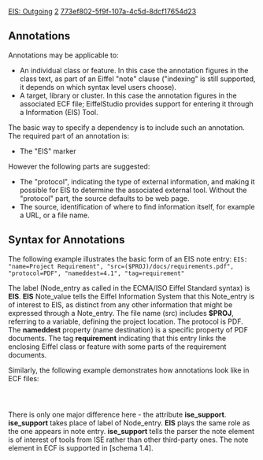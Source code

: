 [[Property:title|EIS: Outgoing]]
[[Property:weight|2]]
[[Property:uuid|773ef802-5f9f-107a-4c5d-8dcf17654d23]]
==Annotations==

Annotations may be applicable to:
*  An individual class or feature. In this case the annotation figures in the class text, as part of an Eiffel "note" clause ("indexing" is still supported, it depends on which syntax level users choose).
*  A target, library or cluster. In this case the annotation figures in the associated ECF file; EiffelStudio provides support for entering it through a Information (EIS) Tool. 
{{seealso|<br/>
[[Information Tool|Information Tool]]  }}


The basic way to specify a dependency is to include such an annotation. The required part of an annotation is:
*  The "EIS" marker

However the following parts are suggested:
*  The "protocol", indicating the type of external information, and making it possible for EIS to determine the associated external tool. Without the "protocol" part, the source defaults to be web page.
*  The source, identification of where to find information itself, for example a URL, or a file name. 

==Syntax for Annotations==

The following example illustrates the basic form of an EIS note entry:
<code lang="text">
EIS: "name=Project Requirement", "src=($PROJ)/docs/requirements.pdf", "protocol=PDF", "nameddest=4.1", "tag=requirement"
</code>

The label (Node_entry as called in the ECMA/ISO Eiffel Standard syntax) is '''EIS'''. '''EIS''' Note_value tells the Eiffel Information System that this Note_entry is of interest to EIS, as distinct from any other information that might be expressed through a Note_entry. The file name (src) includes '''$PROJ''', referring to a variable, defining the project location. The protocol is PDF. The '''nameddest''' property (name destination) is a specific property of PDF documents. The tag '''requirement''' indicating that this entry links the enclosing Eiffel class or feature with some parts of the requirement documents.


Similarly, the following example demonstrates how annotations look like in ECF files: 

<code lang="text">
<note ise_support="EIS" protocol="pdf" name="Project Requirement" src="($PROJ)/docs/requirements.pdf" nameddest="4.1"/></code>


There is only one major difference here - the attribute '''ise_support'''. '''ise_support''' takes place of label of Node_entry. '''EIS''' plays the same role as the one appears in note entry. '''ise_support''' tells the parser the note element is of interest of tools from ISE rather than other third-party ones. The note element in ECF is supported in [schema 1.4].


{{seealso|<br/>
[[Variable Definition|Variable Definition]]  }}




